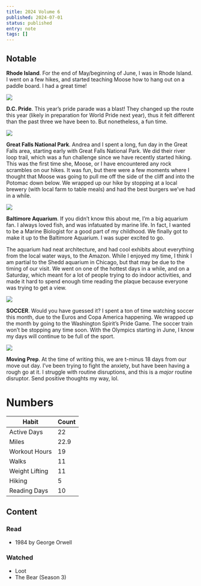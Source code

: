 ```yaml
---
title: 2024 Volume 6
published: 2024-07-01
status: published
entry: note
tags: []
---
```

## Notable

**Rhode Island**. For the end of May/beginning of June, I was in Rhode Island. I went on a few hikes, and started teaching Moose how to hang out on a paddle board. I had a great time!

![](/images/posts/june-2024-rewind/moose_ri.jpeg)

**D.C. Pride**. This year’s pride parade was a blast! They changed up the route this year (likely in preparation for World Pride next year), thus it felt different than the past three we have been to. But nonetheless, a fun time.

![](/images/posts/june-2024-rewind/pride.jpeg)

**Great Falls National Park**. Andrea and I spent a long, fun day in the Great Falls area, starting early with Great Falls National Park. We did their river loop trail, which was a fun challenge since we have recently started hiking. This was the first time she, Moose, or I have encountered any rock scrambles on our hikes. It was fun, but there were a few moments where I thought that Moose was going to pull me off the side of the cliff and into the Potomac down below. We wrapped up our hike by stopping at a local brewery (with local farm to table meals) and had the best burgers we’ve had in a while.

![](/images/posts/june-2024-rewind/hiking.jpeg)

**Baltimore Aquarium**. If you didn’t know this about me, I’m a big aquarium fan. I always loved fish, and was infatuated by marine life. In fact, I wanted to be a Marine Biologist for a good part of my childhood. We finally got to make it up to the Baltimore Aquarium. I was super excited to go.

The aquarium had neat architecture, and had cool exhibits about everything from the local water ways, to the Amazon. While I enjoyed my time, I think I am partial to the Shedd aquarium in Chicago, but that may be due to the timing of our visit. We went on one of the hottest days in a while, and on a Saturday, which meant for a lot of people trying to do indoor activities, and made it hard to spend enough time reading the plaque because everyone was trying to get a view.

![](/images/posts/june-2024-rewind/aquarium.jpeg)

**SOCCER**. Would you have guessed it? I spent a ton of time watching soccer this month, due to the Euros and Copa America happening. We wrapped up the month by going to the Washington Spirit’s Pride Game. The soccer train won’t be stopping any time soon. With the Olympics starting in June, I know my days will continue to be full of the sport.

![](/images/posts/june-2024-rewind/soccer.jpeg)

**Moving Prep**. At the time of writing this, we are t-minus 18 days from our move out day. I’ve been trying to fight the anxiety, but have been having a rough go at it. I struggle with routine disruptions, and this is a *major* routine disruptor. Send positive thoughts my way, lol.

# Numbers

| Habit          | Count |
| -------------- | ----- |
| Active Days    | 22    |
| Miles          | 22.9  |
| Workout Hours  | 19    |
| Walks          | 11    |
| Weight Lifting | 11    |
| Hiking         | 5     |
| Reading Days   | 10    |

## Content

### Read

* 1984 by George Orwell

### Watched

* Loot
* The Bear (Season 3)
